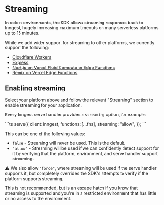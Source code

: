
# Streaming

In select environments, the SDK allows streaming responses back to Inngest, hugely increasing maximum timeouts on many serverless platforms up to 15 minutes.

While we add wider support for streaming to other platforms, we currently support the following:

- [Cloudflare Workers](/docs/learn/serving-inngest-functions#framework-cloudflare-workers)
- [Express](/docs/learn/serving-inngest-functions#framework-express)
- [Next.js on Vercel Fluid Compute or Edge Functions](/docs/learn/serving-inngest-functions#framework-next-js)
- [Remix on Vercel Edge Functions](/docs/learn/serving-inngest-functions#framework-remix)

## Enabling streaming

Select your platform above and follow the relevant "Streaming" section to enable streaming for your application.

Every Inngest serve handler provides a `streaming` option, for example:

<CodeGroup>
```ts
serve({
  client: inngest,
  functions: [...fns],
  streaming: "allow",
});
```
</CodeGroup>

This can be one of the following values:

- `false` - Streaming will never be used. This is the default.
- `"allow"` - Streaming will be used if we can confidently detect support for it by verifying that the platform, environment, and serve handler support streaming.

<Callout>

⚠️ We also allow `"force"`, where streaming will be used if the serve handler supports it, but completely overrides the SDK's attempts to verify if the platform supports streaming.

This is not recommended, but is an escape hatch if you know that streaming is supported and you're in a restricted environment that has little or no access to the environment.

</Callout>

